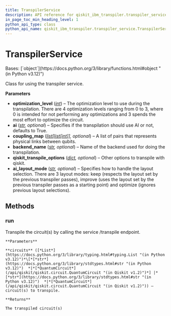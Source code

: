 ```yaml
---
title: TranspilerService
description: API reference for qiskit_ibm_transpiler.transpiler_service.TranspilerService
in_page_toc_min_heading_level: 1
python_api_type: class
python_api_name: qiskit_ibm_transpiler.transpiler_service.TranspilerService
---
```


# TranspilerService

<Class id="qiskit_ibm_transpiler.transpiler_service.TranspilerService" isDedicatedPage={true} github="https://github.com/Qiskit/qiskit-ibm-transpiler/tree/main/qiskit_ibm_transpiler/transpiler_service.py#L39-L114" signature="qiskit_ibm_transpiler.transpiler_service.TranspilerService(optimization_level, ai='true', coupling_map=None, backend_name=None, qiskit_transpile_options=None, ai_layout_mode=None, **kwargs)" modifiers="class">
  Bases: [`object`](https://docs.python.org/3/library/functions.html#object "(in Python v3.12)")

  Class for using the transpiler service.

  **Parameters**

  *   **optimization\_level** ([*int*](https://docs.python.org/3/library/functions.html#int "(in Python v3.12)")) – The optimization level to use during the transpilation. There are 4 optimization levels ranging from 0 to 3, where 0 is intended for not performing any optimizations and 3 spends the most effort to optimize the circuit.
  *   **ai** ([*str*](https://docs.python.org/3/library/stdtypes.html#str "(in Python v3.12)")*, optional*) – Specifies if the transpilation should use AI or not, defaults to True.
  *   **coupling\_map** ([*list*](https://docs.python.org/3/library/stdtypes.html#list "(in Python v3.12)")*\[*[*list*](https://docs.python.org/3/library/stdtypes.html#list "(in Python v3.12)")*\[*[*int*](https://docs.python.org/3/library/functions.html#int "(in Python v3.12)")*]], optional*) – A list of pairs that represents physical links between qubits.
  *   **backend\_name** ([*str*](https://docs.python.org/3/library/stdtypes.html#str "(in Python v3.12)")*, optional*) – Name of the backend used for doing the transpilation.
  *   **qiskit\_transpile\_options** ([*dict*](https://docs.python.org/3/library/stdtypes.html#dict "(in Python v3.12)")*, optional*) – Other options to transpile with qiskit.
  *   **ai\_layout\_mode** ([*str*](https://docs.python.org/3/library/stdtypes.html#str "(in Python v3.12)")*, optional*) – Specifies how to handle the layout selection. There are 3 layout modes: keep (respects the layout set by the previous transpiler passes), improve (uses the layout set by the previous transpiler passes as a starting point) and optimize (ignores previous layout selections).

  ## Methods

  ### run

  <Function id="qiskit_ibm_transpiler.transpiler_service.TranspilerService.run" github="https://github.com/Qiskit/qiskit-ibm-transpiler/tree/main/qiskit_ibm_transpiler/transpiler_service.py#L86-L114" signature="run(circuits)">
    Transpile the circuit(s) by calling the service /transpile endpoint.

    **Parameters**

    **circuits** ([*List*](https://docs.python.org/3/library/typing.html#typing.List "(in Python v3.12)")*\[*[*str*](https://docs.python.org/3/library/stdtypes.html#str "(in Python v3.12)")  *|*[*QuantumCircuit*](/api/qiskit/qiskit.circuit.QuantumCircuit "(in Qiskit v1.2)")*] |* [*str*](https://docs.python.org/3/library/stdtypes.html#str "(in Python v3.12)")  *|*[*QuantumCircuit*](/api/qiskit/qiskit.circuit.QuantumCircuit "(in Qiskit v1.2)")) – circuit(s) to transpile.

    **Returns**

    The transpiled circuit(s)
  </Function>
</Class>

